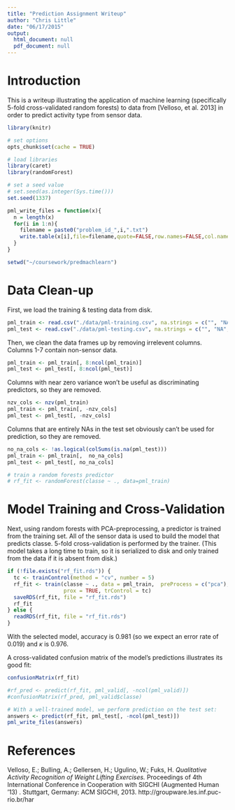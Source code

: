 ```yaml
---
title: "Prediction Assignment Writeup"
author: "Chris Little"
date: "06/17/2015"
output:
  html_document: null
  pdf_document: null
---
```


# Introduction

This is a writeup illustrating the application of machine learning (specifically 5-fold cross-validated random forests) to data from [Velloso, et al. 2013] in order to predict activity type from sensor data.

```r
library(knitr)

# set options
opts_chunk$set(cache = TRUE)

# load libraries
library(caret)
library(randomForest)

# set a seed value
# set.seed(as.integer(Sys.time()))
set.seed(1337)

pml_write_files = function(x){
  n = length(x)
  for(i in 1:n){
    filename = paste0("problem_id_",i,".txt")
    write.table(x[i],file=filename,quote=FALSE,row.names=FALSE,col.names=FALSE)
  }
}

setwd("~/coursework/predmachlearn")
```

# Data Clean-up

First, we load the training & testing data from disk.
```r
pml_train <- read.csv("./data/pml-training.csv", na.strings = c("", "NA", "#DIV/0!", '""'))
pml_test <- read.csv("./data/pml-testing.csv", na.strings = c("", "NA", "#DIV/0!", '""'))
```

Then, we clean the data frames up by removing irrelevent columns. Columns 1-7 contain non-sensor data.
```r
pml_train <- pml_train[, 8:ncol(pml_train)]
pml_test <- pml_test[, 8:ncol(pml_test)]
```

Columns with near zero variance won't be useful as discriminating predictors, so they are removed.
```r
nzv_cols <- nzv(pml_train)
pml_train <- pml_train[, -nzv_cols]
pml_test <- pml_test[, -nzv_cols]
```

Columns that are entirely NAs in the test set obviously can't be used for prediction, so they are removed.
```r
no_na_cols <- !as.logical(colSums(is.na(pml_test)))
pml_train <- pml_train[,  no_na_cols]
pml_test <- pml_test[, no_na_cols]
```

```r
# train a random forests predictor
# rf_fit <- randomForest(classe ~ ., data=pml_train)
```

# Model Training and Cross-Validation

Next, using random forests with PCA-preprocessing, a predictor is trained from the training set. All of the sensor data is used to build the model that predicts classe. 5-fold cross-validation is performed by the trainer. (This model takes a long time to train, so it is serialized to disk and only trained from the data if it is absent from disk.)
```r
if (!file.exists("rf_fit.rds")) {
  tc <- trainControl(method = "cv", number = 5)
  rf_fit <- train(classe ~ ., data = pml_train,  preProcess = c("pca"),  method = "rf",
                  prox = TRUE, trControl = tc)
  saveRDS(rf_fit, file = "rf_fit.rds")
  rf_fit
} else {
  readRDS(rf_fit, file = "rf_fit.rds")
}
```

With the selected model, accuracy is 0.981 (so we expect an error rate of 0.019) and $\kappa$ is 0.976.

A cross-validated confusion matrix of the model's predictions illustrates its good fit:
```r
confusionMatrix(rf_fit)
```

```r
#rf_pred <- predict(rf_fit, pml_valid[, -ncol(pml_valid)])
#confusionMatrix(rf_pred, pml_valid$classe)
```

```r
# With a well-trained model, we perform prediction on the test set:
answers <- predict(rf_fit, pml_test[, -ncol(pml_test)])
pml_write_files(answers)
```

# References

Velloso, E.; Bulling, A.; Gellersen, H.; Ugulino, W.; Fuks, H. *Qualitative Activity Recognition of Weight Lifting Exercises.* Proceedings of 4th International Conference in Cooperation with SIGCHI (Augmented Human '13) . Stuttgart, Germany: ACM SIGCHI, 2013. http://groupware.les.inf.puc-rio.br/har

